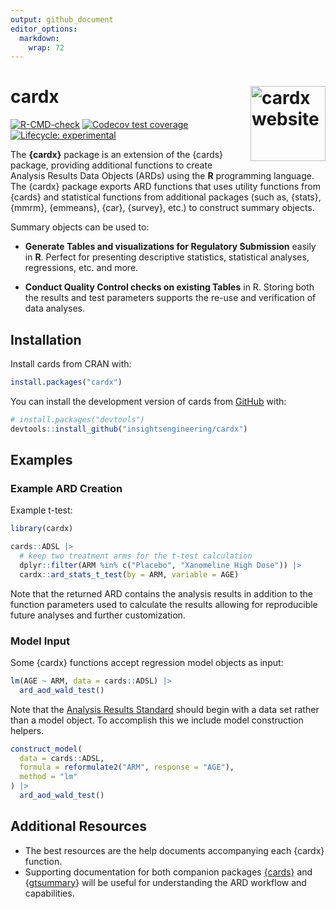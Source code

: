 ```yaml
---
output: github_document
editor_options: 
  markdown: 
    wrap: 72
---
```


# cardx <a href="https://insightsengineering.github.io/cardx/"><img src="man/figures/logo.png" align="right" height="120" alt="cardx website" /></a>
 
[![R-CMD-check](https://github.com/insightsengineering/cardx/actions/workflows/R-CMD-check.yaml/badge.svg)](https://github.com/insightsengineering/cardx/actions/workflows/R-CMD-check.yaml)
[![Codecov test
coverage](https://codecov.io/gh/insightsengineering/cardx/branch/main/graph/badge.svg)](https://app.codecov.io/gh/insightsengineering/cardx?branch=main)
[![Lifecycle:
experimental](https://img.shields.io/badge/lifecycle-experimental-orange.svg)](https://lifecycle.r-lib.org/articles/stages.html#experimental)

The **{cardx}** package is an extension of the {cards} package, providing additional functions to create Analysis Results Data Objects (ARDs) using the **R** programming language.
The {cardx} package exports ARD functions that uses utility functions from {cards} and statistical functions from additional packages (such as, {stats}, {mmrm}, {emmeans}, {car}, {survey}, etc.) to construct summary objects.

Summary objects can be used to:

-   **Generate Tables and visualizations for Regulatory Submission**
    easily in **R**. Perfect for presenting descriptive statistics,
    statistical analyses, regressions, etc. and more.

-   **Conduct Quality Control checks on existing Tables** in R.
    Storing both the results and test parameters supports the re-use and
    verification of data analyses.

## Installation

Install cards from CRAN with:

```r
install.packages("cardx")
```

You can install the development version of cards from [GitHub](https://github.com/) with:

``` r
# install.packages("devtools")
devtools::install_github("insightsengineering/cardx")
```

## Examples

### Example ARD Creation

Example t-test:

```r
library(cardx)

cards::ADSL |>
  # keep two treatment arms for the t-test calculation
  dplyr::filter(ARM %in% c("Placebo", "Xanomeline High Dose")) |>
  cardx::ard_stats_t_test(by = ARM, variable = AGE)
```

Note that the returned ARD contains the analysis results in addition to
the function parameters used to calculate the results allowing for
reproducible future analyses and further customization.

### Model Input

Some {cardx} functions accept regression model objects as input:

```r
lm(AGE ~ ARM, data = cards::ADSL) |>
  ard_aod_wald_test()
```

Note that the [Analysis Results Standard](https://www.cdisc.org/standards/foundational/analysis-results-standard) should begin with a data set rather than a model object.
To accomplish this we include model construction helpers.

```r
construct_model(
  data = cards::ADSL,
  formula = reformulate2("ARM", response = "AGE"),
  method = "lm"
) |>
  ard_aod_wald_test()
```

## Additional Resources

-   The best resources are the help documents accompanying each {cardx} function.
-   Supporting documentation for both companion packages [{cards}](https://insightsengineering.github.io/cards/) and {[gtsummary](https://www.danieldsjoberg.com/gtsummary/index.html)} will be useful for understanding the ARD workflow and capabilities.
